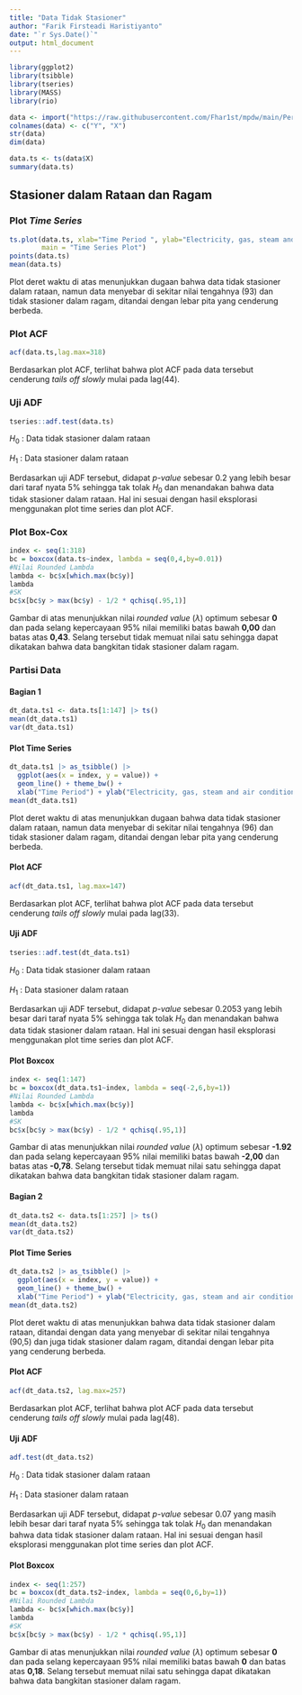 ---
title: "Data Tidak Stasioner"
author: "Farik Firsteadi Haristiyanto"
date: "`r Sys.Date()`"
output: html_document
---

```{r}
library(ggplot2)
library(tsibble)
library(tseries)
library(MASS)
library(rio)
```

```{r}
data <- import("https://raw.githubusercontent.com/Fhar1st/mpdw/main/Pertemuan%201/data/DATA.csv")
colnames(data) <- c("Y", "X")
str(data)
dim(data)

data.ts <- ts(data$X)
summary(data.ts)
```

## Stasioner dalam Rataan dan Ragam

### Plot *Time Series*

```{r}
ts.plot(data.ts, xlab="Time Period ", ylab="Electricity, gas, steam and air conditioning supply", 
        main = "Time Series Plot")
points(data.ts)
mean(data.ts)
```

Plot deret waktu di atas menunjukkan dugaan bahwa data tidak stasioner dalam rataan, namun data menyebar di sekitar nilai tengahnya (93) dan tidak stasioner dalam ragam, ditandai dengan lebar pita yang cenderung berbeda.

### Plot ACF

```{r}
acf(data.ts,lag.max=318)
```

Berdasarkan plot ACF, terlihat bahwa plot ACF pada data tersebut cenderung *tails off slowly* mulai pada lag(44).

### Uji ADF

```{r}
tseries::adf.test(data.ts)
```

$H_0$ : Data tidak stasioner dalam rataan

$H_1$ : Data stasioner dalam rataan

Berdasarkan uji ADF tersebut, didapat *p-value* sebesar 0.2 yang lebih besar dari taraf nyata 5% sehingga tak tolak $H_0$ dan menandakan bahwa data tidak stasioner dalam rataan. Hal ini sesuai dengan hasil eksplorasi menggunakan plot time series dan plot ACF.

### Plot Box-Cox

```{r}
index <- seq(1:318)
bc = boxcox(data.ts~index, lambda = seq(0,4,by=0.01))
#Nilai Rounded Lambda
lambda <- bc$x[which.max(bc$y)]
lambda
#SK
bc$x[bc$y > max(bc$y) - 1/2 * qchisq(.95,1)]
```

Gambar di atas menunjukkan nilai *rounded value* ($\lambda$) optimum sebesar **0** dan pada selang kepercayaan 95% nilai memiliki batas bawah **0,00** dan batas atas **0,43**. Selang tersebut tidak memuat nilai satu sehingga dapat dikatakan bahwa data bangkitan tidak stasioner dalam ragam.

### Partisi Data

#### Bagian 1

```{r}
dt_data.ts1 <- data.ts[1:147] |> ts()
mean(dt_data.ts1)
var(dt_data.ts1)
```


#### Plot Time Series

```{r}
dt_data.ts1 |> as_tsibble() |> 
  ggplot(aes(x = index, y = value)) +
  geom_line() + theme_bw() +
  xlab("Time Period") + ylab("Electricity, gas, steam and air conditioning supply")
mean(dt_data.ts1)
```

Plot deret waktu di atas menunjukkan dugaan bahwa data tidak stasioner dalam rataan, namun data menyebar di sekitar nilai tengahnya (96) dan tidak stasioner dalam ragam, ditandai dengan lebar pita yang cenderung berbeda.

#### Plot ACF

```{r}
acf(dt_data.ts1, lag.max=147)
```

Berdasarkan plot ACF, terlihat bahwa plot ACF pada data tersebut cenderung *tails off slowly* mulai pada lag(33).

#### Uji ADF

```{r}
tseries::adf.test(dt_data.ts1)
```

$H_0$ : Data tidak stasioner dalam rataan

$H_1$ : Data stasioner dalam rataan

Berdasarkan uji ADF tersebut, didapat *p-value* sebesar 0.2053 yang lebih besar dari taraf nyata 5% sehingga tak tolak $H_0$ dan menandakan bahwa data tidak stasioner dalam rataan. Hal ini sesuai dengan hasil eksplorasi menggunakan plot time series dan plot ACF.

#### Plot Boxcox

```{r}
index <- seq(1:147)
bc = boxcox(dt_data.ts1~index, lambda = seq(-2,6,by=1))
#Nilai Rounded Lambda
lambda <- bc$x[which.max(bc$y)]
lambda
#SK
bc$x[bc$y > max(bc$y) - 1/2 * qchisq(.95,1)]
```

Gambar di atas menunjukkan nilai *rounded value* ($\lambda$) optimum sebesar **-1.92** dan pada selang kepercayaan 95% nilai memiliki batas bawah **-2,00** dan batas atas **-0,78**. Selang tersebut tidak memuat nilai satu sehingga dapat dikatakan bahwa data bangkitan tidak stasioner dalam ragam.

#### Bagian 2

```{r}
dt_data.ts2 <- data.ts[1:257] |> ts()
mean(dt_data.ts2)
var(dt_data.ts2)
```

#### Plot Time Series

```{r}
dt_data.ts2 |> as_tsibble() |> 
  ggplot(aes(x = index, y = value)) +
  geom_line() + theme_bw() +
  xlab("Time Period") + ylab("Electricity, gas, steam and air conditioning supply")
mean(dt_data.ts2)
```

Plot deret waktu di atas menunjukkan bahwa data tidak stasioner dalam rataan, ditandai dengan data yang menyebar di sekitar nilai tengahnya (90,5) dan juga tidak stasioner dalam ragam, ditandai dengan lebar pita yang cenderung berbeda.

#### Plot ACF

```{r}
acf(dt_data.ts2, lag.max=257)
```

Berdasarkan plot ACF, terlihat bahwa plot ACF pada data tersebut cenderung *tails off slowly* mulai pada lag(48).

#### Uji ADF

```{r}
adf.test(dt_data.ts2)
```

$H_0$ : Data tidak stasioner dalam rataan

$H_1$ : Data stasioner dalam rataan

Berdasarkan uji ADF tersebut, didapat *p-value* sebesar 0.07 yang masih lebih besar dari taraf nyata 5% sehingga tak tolak $H_0$ dan menandakan bahwa data tidak stasioner dalam rataan. Hal ini sesuai dengan hasil eksplorasi menggunakan plot time series dan plot ACF.

#### Plot Boxcox

```{r}
index <- seq(1:257)
bc = boxcox(dt_data.ts2~index, lambda = seq(0,6,by=1))
#Nilai Rounded Lambda
lambda <- bc$x[which.max(bc$y)]
lambda
#SK
bc$x[bc$y > max(bc$y) - 1/2 * qchisq(.95,1)]
```

Gambar di atas menunjukkan nilai *rounded value* ($\lambda$) optimum sebesar **0** dan pada selang kepercayaan 95% nilai memiliki batas bawah **0** dan batas atas **0,18**. Selang tersebut memuat nilai satu sehingga dapat dikatakan bahwa data bangkitan stasioner dalam ragam.
